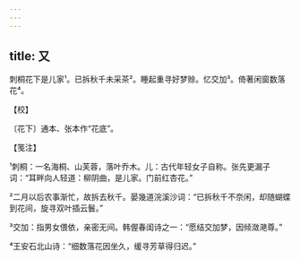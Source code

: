 ```yaml
---
---
---
```

title: 又
---







刺桐花下是儿家¹。已拆秋千未采茶²。睡起重寻好梦赊。忆交加³。倚著闲窗数落花⁴。





【校】


〔花下〕通本、张本作“花底”。





【笺注】


¹刺桐：一名海桐、山芙蓉，落叶乔木。儿：古代年轻女子自称。张先更漏子词：“耳畔向人轻道：柳阴曲，是儿家。门前红杏花。”

²二月以后农事渐忙，故拆去秋千。晏幾道浣溪沙词：“已拆秋千不奈闲，却随蝴蝶到花间，旋寻双叶插云鬟。”

³交加：指男女偎依，亲密无间。韩偓春闺诗之一：“愿结交加梦，因倾潋滟尊。”

⁴王安石北山诗：“细数落花因坐久，缓寻芳草得归迟。”